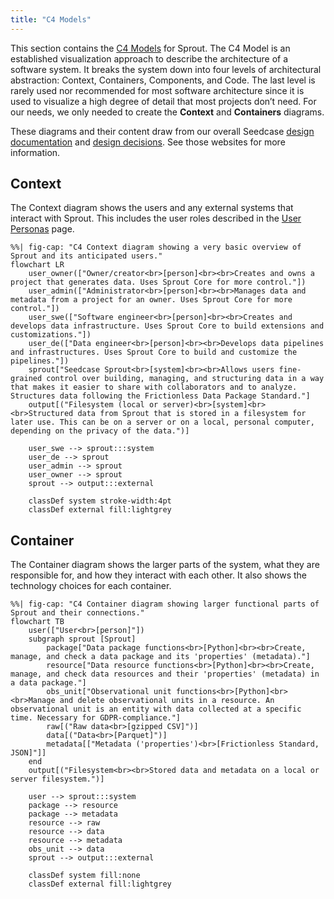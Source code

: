 ```yaml
---
title: "C4 Models"
---
```


This section contains the [C4 Models](https://c4model.com/) for Sprout.
The C4 Model is an established visualization approach to describe the
architecture of a software system. It breaks the system down into four
levels of architectural abstraction: Context, Containers, Components,
and Code. The last level is rarely used nor recommended for most
software architecture since it is used to visualize a high degree of
detail that most projects don't need. For our needs, we only needed to
create the **Context** and **Containers** diagrams.

These diagrams and their content draw from our overall Seedcase [design
documentation](https://design.seedcase-project.org/) and [design
decisions](https://decisions.seedcase-project.org/). See those websites
for more information.

## Context

The Context diagram shows the users and any external systems that
interact with Sprout. This includes the user roles described in the
[User Personas](user-personas.qmd) page.

::: column-page
```mermaid
%%| fig-cap: "C4 Context diagram showing a very basic overview of Sprout and its anticipated users."
flowchart LR
    user_owner(["Owner/creator<br>[person]<br><br>Creates and owns a project that generates data. Uses Sprout Core for more control."])
    user_admin(["Administrator<br>[person]<br><br>Manages data and metadata from a project for an owner. Uses Sprout Core for more control."])
    user_swe(["Software engineer<br>[person]<br><br>Creates and develops data infrastructure. Uses Sprout Core to build extensions and customizations."])
    user_de(["Data engineer<br>[person]<br><br>Develops data pipelines and infrastructures. Uses Sprout Core to build and customize the pipelines."])
    sprout["Seedcase Sprout<br>[system]<br><br>Allows users fine-grained control over building, managing, and structuring data in a way that makes it easier to share with collaborators and to analyze. Structures data following the Frictionless Data Package Standard."]
    output[("Filesystem (local or server)<br>[system]<br><br>Structured data from Sprout that is stored in a filesystem for later use. This can be on a server or on a local, personal computer, depending on the privacy of the data.")]

    user_swe --> sprout:::system
    user_de --> sprout
    user_admin --> sprout
    user_owner --> sprout
    sprout --> output:::external

    classDef system stroke-width:4pt
    classDef external fill:lightgrey
```
:::

## Container

The Container diagram shows the larger parts of the system, what they
are responsible for, and how they interact with each other. It also
shows the technology choices for each container.

::: column-page
```mermaid
%%| fig-cap: "C4 Container diagram showing larger functional parts of Sprout and their connections."
flowchart TB
    user(["User<br>[person]"])
    subgraph sprout [Sprout]
        package["Data package functions<br>[Python]<br><br>Create, manage, and check a data package and its 'properties' (metadata)."]
        resource["Data resource functions<br>[Python]<br><br>Create, manage, and check data resources and their 'properties' (metadata) in a data package."]
        obs_unit["Observational unit functions<br>[Python]<br><br>Manage and delete observational units in a resource. An observational unit is an entity with data collected at a specific time. Necessary for GDPR-compliance."]
        raw[("Raw data<br>[gzipped CSV]")]
        data[("Data<br>[Parquet]")]
        metadata[["Metadata ('properties')<br>[Frictionless Standard, JSON]"]]
    end
    output[("Filesystem<br><br>Stored data and metadata on a local or server filesystem.")]

    user --> sprout:::system
    package --> resource
    package --> metadata
    resource --> raw
    resource --> data
    resource --> metadata
    obs_unit --> data
    sprout --> output:::external

    classDef system fill:none
    classDef external fill:lightgrey
```
:::

